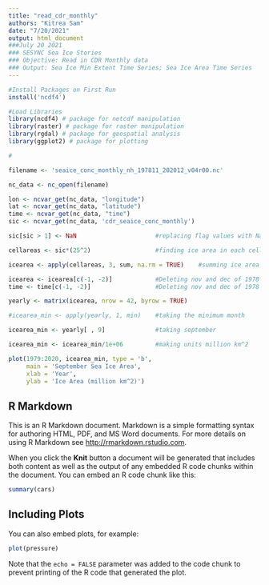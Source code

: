 ```yaml
---
title: "read_cdr_monthly"
authors: "Kitrea Sam"
date: "7/20/2021"
output: html_document
###July 20 2021
### SESYNC Sea Ice Stories
### Objective: Read in CDR Monthly data
### Output: Sea Ice Min Extent Time Series; Sea Ice Area Time Series
---
```


```r
#Install Packages on First Run
install('ncdf4')

#Load Libraries
library(ncdf4) # package for netcdf manipulation
library(raster) # package for raster manipulation
library(rgdal) # package for geospatial analysis
library(ggplot2) # package for plotting

#

filename <- 'seaice_conc_monthly_nh_197811_202012_v04r00.nc'

nc_data <- nc_open(filename)

lon <- ncvar_get(nc_data, "longitude")
lat <- ncvar_get(nc_data, "latitude")
time <- ncvar_get(nc_data, "time")
sic <- ncvar_get(nc_data, 'cdr_seaice_conc_monthly')

sic[sic > 1] <- NaN                      #replacing flag values with NaNs

cellareas <- sic*(25^2)                  #finding ice area in each cell in km^2

icearea <- apply(cellareas, 3, sum, na.rm = TRUE)    #summing ice area per month

icearea <- icearea[c(-1, -2)]            #Deleting nov and dec of 1978
time <- time[c(-1, -2)]                  #Deleting nov and dec of 1978

yearly <- matrix(icearea, nrow = 42, byrow = TRUE)

#icearea_min <- apply(yearly, 1, min)    #taking the minimum month

icearea_min <- yearly[ , 9]              #taking september

icearea_min <- icearea_min/1e+06         #making units million km^2

plot(1979:2020, icearea_min, type = 'b',
     main = 'September Sea Ice Area',
     xlab = 'Year',
     ylab = 'Ice Area (million km^2)')

```

## R Markdown

This is an R Markdown document. Markdown is a simple formatting syntax for authoring HTML, PDF, and MS Word documents. For more details on using R Markdown see <http://rmarkdown.rstudio.com>.

When you click the **Knit** button a document will be generated that includes both content as well as the output of any embedded R code chunks within the document. You can embed an R code chunk like this:

```r
summary(cars)
```

## Including Plots

You can also embed plots, for example:

```r
plot(pressure)
```

Note that the `echo = FALSE` parameter was added to the code chunk to prevent printing of the R code that generated the plot.
